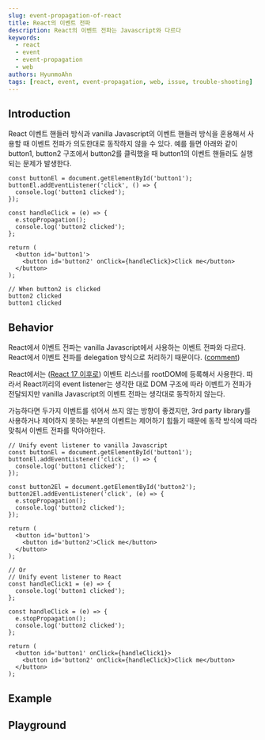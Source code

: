 ```yaml
---
slug: event-propagation-of-react
title: React의 이벤트 전파
description: React의 이벤트 전파는 Javascript와 다르다
keywords:
  - react
  - event
  - event-propagation
  - web
authors: HyunmoAhn
tags: [react, event, event-propagation, web, issue, trouble-shooting]
---
```




## Introduction
React 이벤트 핸들러 방식과 vanilla Javascript의 이벤트 핸들러 방식을 혼용해서 사용할 때 이벤트 전파가 의도한대로 동작하지 않을 수 있다.
예를 들면 아래와 같이 button1, button2 구조에서 button2를 클릭했을 때 button1의 이벤트 핸들러도 실행되는 문제가 발생한다.

```tsx
const buttonEl = document.getElementById('button1');
buttonEl.addEventListener('click', () => {
  console.log('button1 clicked');
});

const handleClick = (e) => {
  e.stopPropagation();
  console.log('button2 clicked');
};

return (
  <button id='button1'>
    <button id='button2' onClick={handleClick}>Click me</button>
  </button>
);
```

```
// When button2 is clicked
button2 clicked
button1 clicked
```

## Behavior

React에서 이벤트 전파는 vanilla Javascript에서 사용하는 이벤트 전파와 다르다.
React에서 이벤트 전파를 delegation 방식으로 처리하기 때문이다. ([comment](https://github.com/facebook/react/issues/13635))

React에서는 ([React 17 이후로](https://legacy.reactjs.org/blog/2020/10/20/react-v17.html#changes-to-event-delegation)) 이벤트 리스너를 rootDOM에 등록해서 사용한다.
따라서 React끼리의 event listener는 생각한 대로 DOM 구조에 따라 이벤트가 전파가 전달되지만 vanilla Javascript의 이벤트 전파는 생각대로 동작하지 않는다.

가능하다면 두가지 이벤트를 섞어서 쓰지 않는 방향이 좋겠지만, 3rd party library를 사용하거나 제어하지 못하는 부분의 이벤트는 제어하기 힘들기 때문에 동작 방식에 따라 맞춰서 이벤트 전파를 막아야한다.

```tsx
// Unify event listener to vanilla Javascript
const buttonEl = document.getElementById('button1');
buttonEl.addEventListener('click', () => {
  console.log('button1 clicked');
});

const button2El = document.getElementById('button2');
button2El.addEventListener('click', (e) => {
  e.stopPropagation();
  console.log('button2 clicked');
});

return (
  <button id='button1'>
    <button id='button2'>Click me</button>
  </button>
);

// Or
// Unify event listener to React
const handleClick1 = (e) => {
  console.log('button1 clicked');
};

const handleClick = (e) => {
  e.stopPropagation();
  console.log('button2 clicked');
};

return (
  <button id='button1' onClick={handleClick1}>
    <button id='button2' onClick={handleClick}>Click me</button>
  </button>
);
```
<!--truncate-->

## Example

<DisplayEventPropagation />

## Playground



